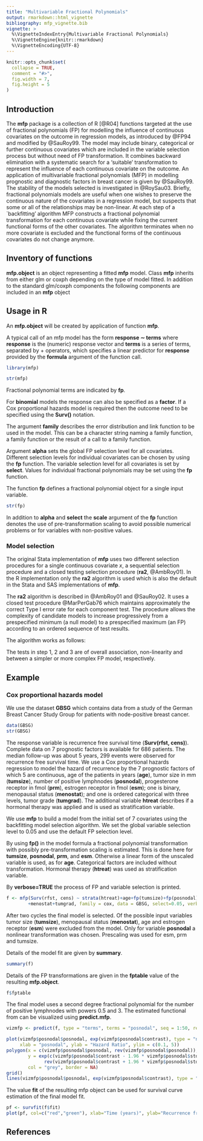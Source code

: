 ```yaml
---
title: "Multivariable Fractional Polynomials"
output: rmarkdown::html_vignette
bibliography: mfp_vignette.bib  
vignette: >
  %\VignetteIndexEntry{Multivariable Fractional Polynomials}
  %\VignetteEngine{knitr::rmarkdown}
  %\VignetteEncoding{UTF-8}
---
```


```r
knitr::opts_chunk$set(
  collapse = TRUE,
  comment = "#>",
  fig.width = 7,
  fig.height = 5
)
```



## Introduction

The **mfp** package is a collection of R [@R04] functions targeted at the use of fractional polynomials (FP) for modelling the influence of continuous covariates on the outcome in regression models, as introduced by @FP94 and 
modified by @SauRoy99. The model may include binary, categorical or further continuous covariates which are included in the variable selection process but without need of FP transformation. It combines backward elimination with a systematic search for a 'suitable' transformation to represent the influence of each continuous covariate on the outcome. An application of multivariable fractional polynomials (MFP) in modelling prognostic and diagnostic factors in breast cancer is given by @SauRoy99. The stability of the models selected is investigated in @RoySau03. Briefly, fractional polynomials models are useful when one wishes to preserve the continuous nature of the covariates in a regression model, but suspects that some or all of the 
relationships may be non-linear. At each step of a `backfitting' algorithm MFP constructs a fractional polynomial transformation
for each continuous covariate while fixing the current functional forms of the other covariates. The algorithm terminates when no more covariate is excluded and the functional forms of the continuous covariates do not change anymore.

## Inventory of functions

**mfp.object** is an object representing a fitted **mfp** model. 
Class **mfp** inherits from either glm or coxph depending on the type of model fitted.
In addition to the standard glm/coxph components the following components are included in an 
**mfp** object
\begin{description}
\item[x]  
the final FP transformations that are contained in the design matrix x. 
The covariate "z" with 4 df (second-degree FP) has corresponding columns "z.1" and "z.2" in x.
A first-degree FP covariate "z" would have one column "z.1".
\item[powers]  
a matrix containing the best FP powers for each covariate. 
If a covariate has less than two powers NAs will fill the appropriate cell of the matrix.
\item[pvalues]     
a matrix containing the P-values from the ''closed test procedure'' together with the best powers chosen. 
Briefly p.null is the P-value for the test of inclusion (see mfp), p.lin corresponds to the 
test of nonlinearity and p.FP the test of simplification by comparing first degree (FP1) and second degree (FP2) transformations. 
The best first degree FP power (power2) and best second degree FP powers (power4.1 and power4.2) are also given. The numbers 2 and 4 describe the corresponding degrees of freedom.
\item[scale]   
all covariates are shifted and rescaled before being power transformed if nonpositive values 
are encountered or the range of values of the covariates is reasonably large. 
If x' would be used instead of x where x' = (x+a)/b the parameters a (shift) and b (scale) 
are contained in the matrix scale.
\item[df.initial]  
a vector containing the degrees of freedom allocated to each covariate corresponding to the degree of FP (m=4 for second degree FP, m=2 for first degree FP).
\item[df.final]    
a vector containing the degrees of freedom of each covariate at convergence of the backfitting 
algorithm (m=4 for second degree FP, m=2 for first degree FP, m=1 for untransformed variable, m=0 if covariate was excluded).
\item[dev]     
the deviance of the final model.
\item[dev.lin]     
the deviance of the model that uses the linear predictor of untransformed  covariates.
\item[dev.null]    
the deviance of the null model.
\item[fptable]     
the table of the final fp transformations.
\item[fit]     
a call of the corresponding glm or cox model using the selected and (possibly) FP  transformed variables of the final model.
\end{description}

## Usage in R

An **mfp.object** will be created by application of function **mfp**. 

A typical call of an mfp model has the form **response $\sim$ terms** where **response** is the 
(numeric) response vector and **terms** is a series of terms, separated by $+$ operators,
which specifies a linear predictor for **response** provided by the **formula** 
argument of the function call.


```r
library(mfp)

str(mfp)
```

Fractional polynomial terms are indicated by **fp**. 

For **binomial** models the response can also be specified as a **factor**. 
If a Cox proportional hazards model is required then the outcome need to be specified using 
the **Surv()** notation. 

The argument **family** describes the error distribution and link function to
be used in the model. 
This can be a character string naming a family function, a family function or the result 
of a call to a family function. 

Argument **alpha** sets the global FP selection level for all covariates. 
Different selection levels for individual covariates can be chosen by using the **fp** function.
The variable selection level for all covariates is set by **select**. 
Values for individual fractional polynomials may be set using the **fp** function.

The function **fp** defines a fractional polynomial object for a single input 
variable. 


```r
str(fp)
```

In addition to **alpha** and **select** the **scale** argument of the 
**fp** function denotes the use of pre-transformation scaling to avoid possible 
numerical problems or for variables with non-positive values.

### Model selection
The original Stata implementation of **mfp** uses two different selection procedures
for a single continuous covariate $x$, a sequential selection procedure and a closed 
testing selection procedure (**ra2**,  @AmbRoy01).
In the R implementation only the **ra2** algorithm is used which is also the default in the Stata and SAS implementations of **mfp**. 
 
The **ra2** algorithm is described in @AmbRoy01 and @SauRoy02. 
It uses a closed test procedure @MarPerGab76 which maintains 
approximately the correct Type I error rate for each component test. 
The procedure allows the complexity of candidate models to increase progressively from a 
prespecified minimum (a null model) to a prespecified maximum (an FP) according to an 
ordered sequence of test results.

The algorithm works as follows:
\begin{enumerate}
\item Perform a 4 df test at the $\alpha$ level of the best-fitting second-degree FP against 
the null model. 
If the test is not significant, drop $x$ and stop, otherwise continue.
\item Perform a 3 df test at the $\alpha$ level of the best-fitting second-degree FP against 
a straight line. 
If the test is not significant, stop (the final model is a straight line), otherwise continue.
\item Perform a 2 df test at the $\alpha$ level of the best-fitting second-degree FP against 
the best-fitting first-degree FP. 
If the test is significant, the final model is the FP with $m=2$, otherwise the FP with $m=1$. 
\end{enumerate}
The tests in step 1, 2 and 3 are of overall association, non-linearity and between a simpler 
or more complex FP model, respectively.

## Example

### Cox proportional hazards model
We use the dataset **GBSG** which contains data from a study of the German Breast Cancer Study Group for patients with node-positive breast cancer. 


```r
data(GBSG)
str(GBSG)
```


The response variable is recurrence free survival time (**Surv(rfst, cens)**). 
Complete data on 7 prognostic factors is available for 686
patients. 
The median follow-up was about 5 years, 299 events were
observed for recurrence free survival time. 
We use a Cox proportional hazards regression to model the hazard of recurrence by the 7 prognostic factors of which 5 are continuous, age of the patients in years (**age**), tumor size in mm 
(**tumsize**), number of positive lymphnodes (**posnodal**), progesterone receptor in 
fmol (**prm**), estrogen receptor in fmol (**esm**); one is binary, menopausal status (**menostat**); and one is ordered categorical with three levels, tumor grade (**tumgrad**). The additional variable **htreat** describes if a hormonal therapy  was applied and is used as stratification variable.

We use **mfp** to build a model from the initial set of 7 covariates using the 
backfitting model selection algorithm. 
We set the global variable selection level to 0.05 and use the default FP selection level. 

By using **fp()** in the model formula a fractional polynomial transformation with possibly
pre-transformation scaling is estimated. 
This is done here for **tumsize**, **posnodal**, **prm**, and **esm**.
Otherwise a linear form of the unscaled variable is used, as for **age**.
Categorical factors are included without transformation. 
Hormonal therapy (**htreat**) was used as stratification variable.

By **verbose=TRUE** the process of FP and variable selection is printed.

```r
f <- mfp(Surv(rfst, cens) ~ strata(htreat)+age+fp(tumsize)+fp(posnodal)+fp(prm)+fp(esm)
        +menostat+tumgrad, family = cox, data = GBSG, select=0.05, verbose=TRUE)
```

After two cycles the final model is selected. 
Of the possible input variables tumor size (**tumsize**), menopausal status (**menostat**), age and estrogen receptor (**esm**) were excluded from the model.
Only for variable **posnodal** a nonlinear transformation was chosen. 
Prescaling was used for esm, prm and tumsize.

Details of the model fit are given by **summary**. 

```r
summary(f)
```

Details of the FP transformations are given in the  **fptable** value of the resulting **mfp.object**.



```r
f$fptable
```


The final model uses a second degree fractional polynomial for the number of positive lymphnodes with powers 0.5 and 3. The estimated functional from can be visualized using **predict.mfp**.

```r
vizmfp <- predict(f, type = "terms", terms = "posnodal", seq = 1:50, ref = 5)

plot(vizmfp$posnodal$posnodal, exp(vizmfp$posnodal$contrast), type = "n", log = "y",
     xlab = "posnodal", ylab = "Hazard Ratio", ylim = c(0.1, 5))
polygon(x = c(vizmfp$posnodal$posnodal, rev(vizmfp$posnodal$posnodal)),
        y = exp(c(vizmfp$posnodal$contrast - 1.96 * vizmfp$posnodal$stderr,
              rev(vizmfp$posnodal$contrast + 1.96 * vizmfp$posnodal$stderr))),
        col = "grey", border = NA)
grid()
lines(vizmfp$posnodal$posnodal, exp(vizmfp$posnodal$contrast), type = "l", col = 4, lwd = 2)

```


The value **fit** of the resulting mfp object can be used  for survival curve estimation of the final model fit.

```r
pf <- survfit(f$fit)  
plot(pf, col=c("red","green"), xlab="Time (years)", ylab="Recurrence free survival rate", xscale=365.25)
```


## References


